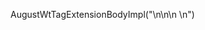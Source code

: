 <includeonly>August</includeonly><noinclude>WtTagExtensionBodyImpl("\n\n{{Documentation}}\n<!-- Add categories and interwikis to the /doc subpage, not here! -->\n")</noinclude>
